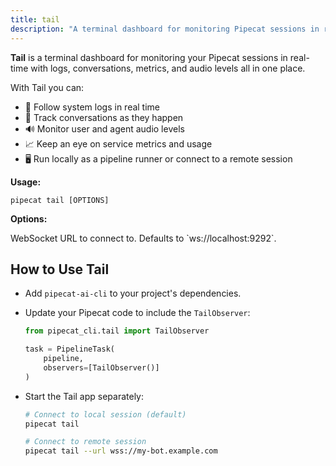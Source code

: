 ```yaml
---
title: tail
description: "A terminal dashboard for monitoring Pipecat sessions in real-time"
---
```


**Tail** is a terminal dashboard for monitoring your Pipecat sessions in real-time with logs, conversations, metrics, and audio levels all in one place.

With Tail you can:

- 📜 Follow system logs in real time
- 💬 Track conversations as they happen
- 🔊 Monitor user and agent audio levels
- 📈 Keep an eye on service metrics and usage
- 🖥️ Run locally as a pipeline runner or connect to a remote session

**Usage:**

```shell
pipecat tail [OPTIONS]
```

**Options:**

<ParamField path="--url / -u" type="string">
  WebSocket URL to connect to. Defaults to `ws://localhost:9292`.
</ParamField>

## How to Use Tail

- Add `pipecat-ai-cli` to your project's dependencies.

- Update your Pipecat code to include the `TailObserver`:

  ```python
  from pipecat_cli.tail import TailObserver

  task = PipelineTask(
      pipeline,
      observers=[TailObserver()]
  )
  ```

- Start the Tail app separately:

  ```bash
  # Connect to local session (default)
  pipecat tail

  # Connect to remote session
  pipecat tail --url wss://my-bot.example.com
  ```
